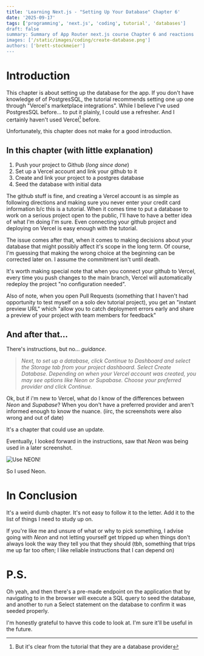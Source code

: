```yaml
---
title: 'Learning Next.js - "Setting Up Your Database" Chapter 6'
date: '2025-09-17'
tags: ['programming', 'next.js', 'coding', tutorial', 'databases']
draft: false
summary: Summary of App Router next.js course Chapter 6 and reactions
images: ['/static/images/coding/create-database.png']
authors: ['brett-stockmeier']
---
```


# Introduction
This chapter is about setting up the database for the app. If you don't have knowledge of of PostgresSQL, the tutorial recommends setting one up one through "Vercel's marketplace integrations". While I believe I've used PostgresSQL before... to put it plainly, I could use a refresher. And I certainly haven't used Vercel[^1] before.

Unfortunately, this chapter does not make for a good introduction.

## In this chapter (with little explanation)

1. Push your project to Github (*long since done*)
1. Set up a Vercel account and link your github to it
1. Create and link your project to a postgres database
1. Seed the database with initial data

The github stuff is fine, and creating a Vercel account is as simple as following directions and making sure you never enter your credit card information b/c this is a tutorial. When it comes time to put a database to work on a serious project open to the public, I'll have to have a better idea of what I'm doing I'm sure. Even connecting your github project and deploying on Vercel is easy enough with the tutorial.

The issue comes after that, when it comes to making decisions about your database that might possibly affect it's scope in the long term. Of course, I'm guessing that making the wrong choice at the beginning can be corrected later on. I assume the commitment isn't until death.

It's worth making special note that when you connect your github to Vercel, every time you push changes to the main branch, Vercel will automatically redeploy the project "no configuration needed".

Also of note, when you open Pull Requests (something that I haven't had opportunity to test myself on a solo dev tutorial project), you get an "instant preview URL" which "allow you to catch deployment errors early and share a preview of your project with team members for feedback"

## And after that...

There's instructions, but no... *guidance*. 

> *Next, to set up a database, click Continue to Dashboard and select the Storage tab from your project dashboard. Select Create Database. Depending on when your Vercel account was created, you may see options like Neon or Supabase. Choose your preferred provider and click Continue.*

Ok, but if i'm new to Vercel, what do I know of the differences between *Neon* and *Supabase*? When you don't have a preferred provider and aren't informed enough to know the nuance. (iirc, the screenshots were also wrong and out of date)

It's a chapter that could use an update. 

Eventually, I looked forward in the instructions, saw that *Neon* was being used in a later screenshot.

![Use NEON!](/static/images/coding/create-database.png)

So I used Neon.

# In Conclusion
It's a weird dumb chapter. It's not easy to follow it to the letter. Add it to the list of things I need to study up on.

If you're like me and unsure of what or why to pick something, I advise going with *Neon* and not letting yourself get tripped up when things don't always look the way they tell you that they should (tbh, something that trips me up far too often; I like reliable instructions that I can depend on)

# P.S.

Oh yeah, and then there's a pre-made endpoint on the application that by navigating to in the browser will execute a SQL query to seed the database, and another to run a Select statement on the database to confirm it was seeded properly.

I'm honestly grateful to havve this code to look at. I'm sure it'll be useful in the future.

[^1]: But it's clear from the tutorial that they are a database provider